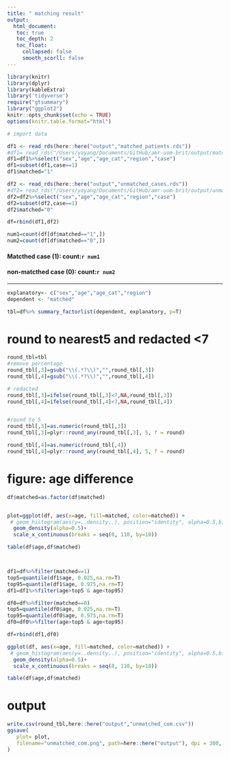 ```yaml
---
title: " matching result"
output: 
  html_document:
   toc: true
   toc_depth: 2
   toc_float:
     collapsed: false
     smooth_scorll: false
---
```


```r
library(knitr)
library(dplyr)
library(kableExtra)
library('tidyverse')
require("gtsummary")
library("ggplot2")
knitr::opts_chunk$set(echo = TRUE)
options(knitr.table.format="html")
```



```r
# import data

df1 <- read_rds(here::here("output","matched_patients.rds"))
#df1= read_rds("/Users/yayang/Documents/GitHub/amr-uom-brit/output/matched_patients.rds")
df1=df1%>%select("sex","age","age_cat","region","case") 
df1=subset(df1,case==1)
df1$matched="1"

df2 <- read_rds(here::here("output","unmatched_cases.rds"))
#df2= read_rds("/Users/yayang/Documents/GitHub/amr-uom-brit/output/unmatched_cases.rds.rds")
df2=df2%>%select("sex","age","age_cat","region","case") 
df2=subset(df2,case==1)
df2$matched="0"

df=rbind(df1,df2)

```


```r
num1=count(df[df$matched=="1",])
num2=count(df[df$matched=="0",])
```

#### Matcthed case (1): **count:`r num1`**
#### non-matcthed case (0): **count:`r num2`**

***




```r

explanatory<- c("sex","age","age_cat","region")
dependent <- "matched"

tbl=df%>% summary_factorlist(dependent, explanatory, p=T)

```

# round to nearest5 and redacted <7
```r
round_tbl=tbl
#remove percentage
round_tbl[,3]=gsub("\\(.*?\\)","",round_tbl[,3])
round_tbl[,4]=gsub("\\(.*?\\)","",round_tbl[,4])

# redacted
round_tbl[,3]=ifelse(round_tbl[,3]<7,NA,round_tbl[,3])
round_tbl[,4]=ifelse(round_tbl[,4]<7,NA,round_tbl[,4])


#round to 5
round_tbl[,3]=as.numeric(round_tbl[,3])
round_tbl[,3]=plyr::round_any(round_tbl[,3], 5, f = round)

round_tbl[,4]=as.numeric(round_tbl[,4])
round_tbl[,4]=plyr::round_any(round_tbl[,4], 5, f = round)
```

# figure: age difference
```r
df$matched=as.factor(df$matched)


plot=ggplot(df, aes(x=age, fill=matched, color=matched)) +
 # geom_histogram(aes(y=..density..), position="identity", alpha=0.5,bins=30)+
  geom_density(alpha=0.5)+
  scale_x_continuous(breaks = seq(0, 110, by=10))

table(df$age,df$matched)



df1=df%>%filter(matched==1)
top5=quantile(df1$age, 0.025,na.rm=T)
top95=quantile(df1$age, 0.975,na.rm=T)
df1=df1%>%filter(age>top5 & age<top95)

df0=df%>%filter(matched==0)
top5=quantile(df0$age, 0.025,na.rm=T)
top95=quantile(df0$age, 0.975,na.rm=T)
df0=df0%>%filter(age>top5 & age<top95)

df=rbind(df1,df0)

ggplot(df, aes(x=age, fill=matched, color=matched)) +
 # geom_histogram(aes(y=..density..), position="identity", alpha=0.5,bins=30)+
  geom_density(alpha=0.5)+
  scale_x_continuous(breaks = seq(0, 110, by=10))

table(df$age,df$matched)

```

# output
```r
write.csv(round_tbl,here::here("output","unmatched_com.csv"))
ggsave(
   plot= plot,
   filename="unmatched_com.png", path=here::here("output"), dpi = 300,
)          
```


